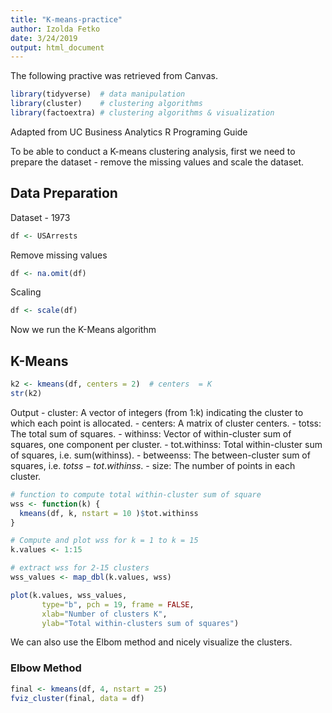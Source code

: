 ```yaml
---
title: "K-means-practice"
author: Izolda Fetko
date: 3/24/2019
output: html_document
---
```


The following practive was retrieved from Canvas.

```r
library(tidyverse)  # data manipulation
library(cluster)    # clustering algorithms
library(factoextra) # clustering algorithms & visualization
```
Adapted from UC Business Analytics R Programing Guide

To be able to conduct a K-means clustering analysis, first we need to prepare the dataset - remove the missing values and scale the dataset.

## Data Preparation

Dataset - 1973

```r
df <- USArrests
```

Remove missing values
```r
df <- na.omit(df)
```
Scaling
```r
df <- scale(df)

```
Now we run the K-Means algorithm

## K-Means
```r
k2 <- kmeans(df, centers = 2)  # centers  = K
str(k2)
```
Output 
- cluster: A vector of integers (from 1:k) indicating the cluster to which each point is allocated.
- centers: A matrix of cluster centers.
- totss: The total sum of squares.
- withinss: Vector of within-cluster sum of squares, one component per cluster.
- tot.withinss: Total within-cluster sum of squares, i.e. sum(withinss).
- betweenss: The between-cluster sum of squares, i.e. $totss-tot.withinss$.
- size: The number of points in each cluster.

```r
# function to compute total within-cluster sum of square 
wss <- function(k) {
  kmeans(df, k, nstart = 10 )$tot.withinss
}

# Compute and plot wss for k = 1 to k = 15
k.values <- 1:15

# extract wss for 2-15 clusters
wss_values <- map_dbl(k.values, wss)

plot(k.values, wss_values,
       type="b", pch = 19, frame = FALSE, 
       xlab="Number of clusters K",
       ylab="Total within-clusters sum of squares")
```
We can also use the Elbom method and nicely visualize the clusters.

### Elbow Method
```r
final <- kmeans(df, 4, nstart = 25)
fviz_cluster(final, data = df)
```
